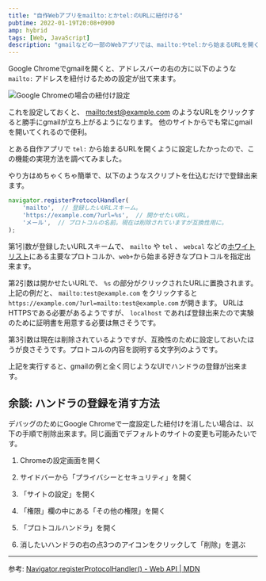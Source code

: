 ```yaml
---
title: "自作Webアプリをmailto:とかtel:のURLに紐付ける"
pubtime: 2022-01-19T20:08+0900
amp: hybrid
tags: [Web, JavaScript]
description: "gmailなどの一部のWebアプリでは、mailto:やtel:から始まるURLを開くように設定することが出来ます。自分で作ったWebアプリでもこの設定をしたかったのでやってみました。制約はありますが、好きなカスタムスキームを登録出来ます。"
---
```


Google Chromeでgmailを開くと、アドレスバーの右の方に以下のような `mailto:` アドレスを紐付けるための設定が出て来ます。

![Google Chromeの場合の紐付け設定](/blog/2022/01/register-protocol-handler-dialog.jpg "733x422")

これを設定しておくと、 [mailto:test@example.com](mailto:test@example.com) のようなURLをクリックすると勝手にgmailが立ち上がるようになります。
他のサイトからでも常にgmailを開いてくれるので便利。

とある自作アプリで `tel:` から始まるURLを開くように設定したかったので、この機能の実現方法を調べてみました。

やり方はめちゃくちゃ簡単で、以下のようなスクリプトを仕込むだけで登録出来ます。

``` javascript
navigator.registerProtocolHandler(
    'mailto',  // 登録したいURLスキーム。
    'https://example.com/?url=%s',  // 開かせたいURL。
    'メール',  // プロトコルの名前。現在は削除されていますが互換性用に。
);
```

第1引数が登録したいURLスキームで、 `mailto` や `tel` 、 `webcal` などの[ホワイトリスト](https://developer.mozilla.org/ja/docs/Web/API/Navigator/registerProtocolHandler#permitted_schemes)にある主要なプロトコルか、`web+`から始まる好きなプロトコルを指定出来ます。

第2引数は開かせたいURLで、 `%s` の部分がクリックされたURLに置換されます。
上記の例だと、 `mailto:test@example.com` をクリックすると `https://example.com/?url=mailto:test@example.com` が開きます。
URLはHTTPSである必要があるようですが、 `localhost` であれば登録出来たので実験のために証明書を用意する必要は無さそうです。

第3引数は現在は削除されているようですが、互換性のために設定しておいたほうが良さそうです。プロトコルの内容を説明する文字列のようです。

上記を実行すると、gmailの例と全く同じようなUIでハンドラの登録が出来ます。


## 余談: ハンドラの登録を消す方法

デバッグのためにGoogle Chromeで一度設定した紐付けを消したい場合は、以下の手順で削除出来ます。同じ画面でデフォルトのサイトの変更も可能みたいです。

1. Chromeの設定画面を開く

2. サイドバーから「プライバシーとセキュリティ」を開く

3. 「サイトの設定」を開く

4. 「権限」欄の中にある「その他の権限」を開く

5. 「プロトコルハンドラ」を開く

6. 消したいハンドラの右の点3つのアイコンをクリックして「削除」を選ぶ

---

参考:
[Navigator.registerProtocolHandler() - Web API | MDN](https://developer.mozilla.org/ja/docs/Web/API/Navigator/registerProtocolHandler)
